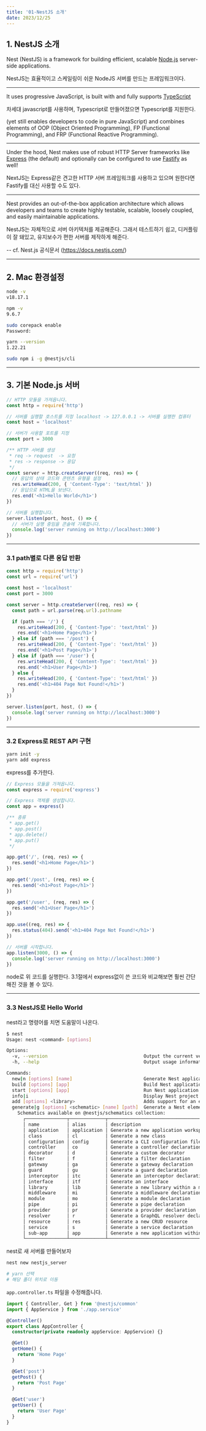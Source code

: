 ```yaml
---
title: '01-NestJS 소개'
date: 2023/12/25
---
```


## 1. NestJS 소개

Nest (NestJS) is a framework for building efficient, scalable [Node.js](https://nodejs.org/) server-side applications.

NestJS는 효율적이고 스케일링이 쉬운 NodeJS 서버를 만드는 프레임워크이다.

---

It uses progressive JavaScript, is built with and fully supports [TypeScript](http://www.typescriptlang.org/)

차세대 javascript를 사용하며, Typescript로 만들어졌으면 Typescript를 지원한다.

(yet still enables developers to code in pure JavaScript) and combines elements of OOP (Object Oriented Programming), FP (Functional Programming), and FRP (Functional Reactive Programming).

---

Under the hood, Nest makes use of robust HTTP Server frameworks like [Express](https://expressjs.com/) (the default) and optionally can be configured to use [Fastify](https://github.com/fastify/fastify) as well!

NextJS는 Express같은 견고한 HTTP 서버 프레임워크를 사용하고 있으며 원한다면 Fastify를 대신 사용할 수도 있다.

---

Nest provides an out-of-the-box application architecture which allows developers and teams to create highly testable, scalable, loosely coupled, and easily maintainable applications.

NestJS는 자체적으로 서버 아키텍처를 제공해준다. 그래서 테스트하기 쉽고, 디커플링이 잘 돼있고, 유지보수가 편한 서버를 제작하게 해준다.

-- cf. Nest.js 공식문서 (https://docs.nestjs.com/)

---

## 2. Mac 환경설정

```bash
node -v
v18.17.1

npm -v
9.6.7

sudo corepack enable
Password:

yarn --version
1.22.21

sudo npm i -g @nestjs/cli
```

---

## 3. 기본 Node.js 서버

```js
// HTTP 모듈을 가져옵니다.
const http = require('http')

// 서버를 실행할 호스트를 지정 localhost -> 127.0.0.1 -> 서버를 실행한 컴퓨터
const host = 'localhost'

// 서버가 사용할 포트를 지정
const port = 3000

/** HTTP 서버를 생성
 * req -> request  -> 요청
 * res -> response -> 응답
 */
const server = http.createServer((req, res) => {
  // 응답의 상태 코드와 콘텐츠 유형을 설정
  res.writeHead(200, { 'Content-Type': 'text/html' })
  // 응답으로 HTML을 보낸다.
  res.end('<h1>Hello World</h1>')
})

// 서버를 실행합니다.
server.listen(port, host, () => {
  // 서버가 실행 중임을 콘솔에 기록합니다.
  console.log('server running on http://localhost:3000')
})
```

---

### 3.1 path별로 다른 응답 반환

```js 1_server.js
const http = require('http')
const url = require('url')

const host = 'localhost'
const port = 3000

const server = http.createServer((req, res) => {
  const path = url.parse(req.url).pathname

  if (path === '/') {
    res.writeHead(200, { 'Content-Type': 'text/html' })
    res.end('<h1>Home Page</h1>')
  } else if (path === '/post') {
    res.writeHead(200, { 'Content-Type': 'text/html' })
    res.end('<h1>Post Page</h1>')
  } else if (path === '/user') {
    res.writeHead(200, { 'Content-Type': 'text/html' })
    res.end('<h1>User Page</h1>')
  } else {
    res.writeHead(200, { 'Content-Type': 'text/html' })
    res.end('<h1>404 Page Not Found!</h1>')
  }
})

server.listen(port, host, () => {
  console.log('server running on http://localhost:3000')
})
```

---

### 3.2 Express로 REST API 구현

```bash
yarn init -y
yarn add express
```

express를 추가한다.

```js 2_server.js
// Express 모듈을 가져옵니다.
const express = require('express')

// Express 객체를 생성합니다.
const app = express()

/** 종류
 * app.get()
 * app.post()
 * app.delete()
 * app.put()
 */

app.get('/', (req, res) => {
  res.send('<h1>Home Page</h1>')
})

app.get('/post', (req, res) => {
  res.send('<h1>Post Page</h1>')
})

app.get('/user', (req, res) => {
  res.send('<h1>User Page</h1>')
})

app.use((req, res) => {
  res.status(404).send('<h1>404 Page Not Found!</h1>')
})

// 서버를 시작합니다.
app.listen(3000, () => {
  console.log('server running on http://localhost:3000')
})
```

node로 위 코드를 실행한다. 3.1절에서 express없이 쓴 코드와 비교해보면 훨씬 간단해진 것을 볼 수 있다.

---

### 3.3 NestJS로 Hello World

nest라고 명령어를 치면 도움말이 나온다.

```bash
$ nest
Usage: nest <command> [options]

Options:
  -v, --version                                   Output the current version.
  -h, --help                                      Output usage information.

Commands:
  new|n [options] [name]                          Generate Nest application.
  build [options] [app]                           Build Nest application.
  start [options] [app]                           Run Nest application.
  info|i                                          Display Nest project details.
  add [options] <library>                         Adds support for an external library to your project.
  generate|g [options] <schematic> [name] [path]  Generate a Nest element.
    Schematics available on @nestjs/schematics collection:
      ┌───────────────┬─────────────┬──────────────────────────────────────────────┐
      │ name          │ alias       │ description                                  │
      │ application   │ application │ Generate a new application workspace         │
      │ class         │ cl          │ Generate a new class                         │
      │ configuration │ config      │ Generate a CLI configuration file            │
      │ controller    │ co          │ Generate a controller declaration            │
      │ decorator     │ d           │ Generate a custom decorator                  │
      │ filter        │ f           │ Generate a filter declaration                │
      │ gateway       │ ga          │ Generate a gateway declaration               │
      │ guard         │ gu          │ Generate a guard declaration                 │
      │ interceptor   │ itc         │ Generate an interceptor declaration          │
      │ interface     │ itf         │ Generate an interface                        │
      │ library       │ lib         │ Generate a new library within a monorepo     │
      │ middleware    │ mi          │ Generate a middleware declaration            │
      │ module        │ mo          │ Generate a module declaration                │
      │ pipe          │ pi          │ Generate a pipe declaration                  │
      │ provider      │ pr          │ Generate a provider declaration              │
      │ resolver      │ r           │ Generate a GraphQL resolver declaration      │
      │ resource      │ res         │ Generate a new CRUD resource                 │
      │ service       │ s           │ Generate a service declaration               │
      │ sub-app       │ app         │ Generate a new application within a monorepo │
      └───────────────┴─────────────┴──────────────────────────────────────────────┘
```

nest로 새 서버를 만들어보자

```bash
nest new nestjs_server

# yarn 선택
# 해당 폴더 위치로 이동
```

`app.controller.ts` 파일을 수정해줍니다.

```ts app.controller.ts
import { Controller, Get } from '@nestjs/common'
import { AppService } from './app.service'

@Controller()
export class AppController {
  constructor(private readonly appService: AppService) {}

  @Get()
  getHome() {
    return 'Home Page'
  }

  @Get('post')
  getPost() {
    return 'Post Page'
  }

  @Get('user')
  getUser() {
    return 'User Page'
  }
}
```
